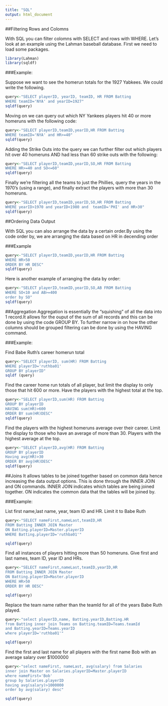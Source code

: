 ```yaml
---
title: "SQL"
output: html_document
---
```


##Filtering Rows and Colomns

With SQL you can filter colomns with SELECT and rows with WHERE. Let's look at an example using the Lahman baseball database. First we need to load some packages. 

```r
library(Lahman)
library(sqldf)

```
###Example:

Suppose we want to see the homerun totals for the 1927 Yabkees. We could write the following.
```r
query<-"SELECT playerID, yearID, teamID, HR FROM Batting
WHERE teamID='NYA' and yearID=1927"
sqldf(query)

```

Moving on we can query out which NY Yankees players hit 40 or more homeruns with the following code:

```r
query<-"SELECT playerID,teamID,yearID,HR FROM Batting 
WHERE teamID='NYA' and HR>=40"
sqldf(query)

```
Adding the Strike Outs into the query we can further filter out which players hit over 40 homeruns AND had less than 60 strike outs with the following:
```r
query<-"SELECT playerID,teamID,yearID,SO,HR FROM Batting 
WHERE HR>=40 and SO<=60"
sqldf(query)

```
Finally we're filtering all the teams to just the Phillies, query the years in the 1970's (using a range), and finally extract the players with more than 30 homeruns.
```r
query<-"SELECT playerID,teamID,yearID,SO,HR FROM Batting 
WHERE yearID>1970 and yearID<1980 and  teamID='PHI' and HR>30"
sqldf(query)

```

##Ordering Data Output

With SQL you can also arrange the data by a certain order.By using the code order by, we are arranging the data based on HR in decending order

###Example

```r
query<-"SELECT playerID,teamID,yearID,HR FROM Batting
WHERE HR>50
ORDER BY HR DESC"
sqldf(query)

```
Here is another example of arranging the data by order:

```r
query<-"SELECT playerID,teamID,yearID,SO,AB FROM Batting
WHERE SO<10 and AB>=400
order by SO"
sqldf(query)

```

##Aggregation
Aggregation is essentially the "squishing" of all the data into 1 record.It allows for the ouput of the sum of all records and this can be done by using the code GROUP BY. To further narrow in on how the other columns should be grouped filtering can be done by using the HAVING command.

###Example:

Find Babe Ruth's career homerun total

```r
query<-"SELECT playerID, sum(HR) FROM Batting 
WHERE playerID='ruthba01'
GROUP BY playerID"
sqldf (query)

```
Find the career home run totals of all player, but limit the display to only those that hit 600 or more. Have the players with the highest total at the top.

```r
query<-"SELECT playerID,sum(HR) FROM Batting
GROUP BY playerID
HAVING sum(HR)>600
ORDER BY sum(HR)DESC"
sqldf(query)

```
Find the players with the highest homeruns average over their career. Limit the display to those who have an average of more than 30. Players with the highest average at the top.

```r
query<-"SELECT playerID,avg(HR) FROM Batting
GROUP BY playerID
Having avg(HR)>30
ORDER BY avg(HR)DESC"
sqldf(query)

```

##Joins
It allows tables to be joined together based on common data hence increasing the data output options. This is done through the INNER JOIN and ON commands. INNER JOIN indicates which tables are being joined together. ON indicates the common data that the tables will be joined by.

###Example:

List first name,last name, year, team ID and HR. Limit it to Babe Ruth

```r
query<-"SELECT nameFirst,nameLast,teamID,HR 
FROM Batting INNER JOIN Master
ON Batting.playerID=Master.playerID
WHERE Batting.playerID='ruthba01'"

sqldf(query)

```

Find all instances of players hitting more than 50 homeruns. Give first and last names, team ID, year ID and HRs. 

```r
query<-"SELECT nameFirst,nameLast,teamID,yearID,HR
FROM Batting INNER JOIN Master
ON Batting.playerID=Master.playerID
WHERE HR>50
ORDER BY HR DESC"

sqldf(query)

```

Replace the team name rather than the teamId for all of the years Babe Ruth played.
```r
query<-"select playerID,name, Batting.yearID,Batting.HR
from Batting inner join Teams on Batting.teamID=Teams.teamId
and Batting.yearID=Teams.yearID
where playerID='ruthba01'"

sqldf(query)
```
Find the first and last name for all players with the first name Bob with an average salary over $1000000
```r
query<-"select nameFirst, nameLast, avg(salary) from Salaries
inner join Master on Salaries.playerID=Master.playerID
where nameFirst='Bob'
group by Salaries.playerID
having avg(salary)>1000000
order by avg(salary) desc"

sqldf(query)
```